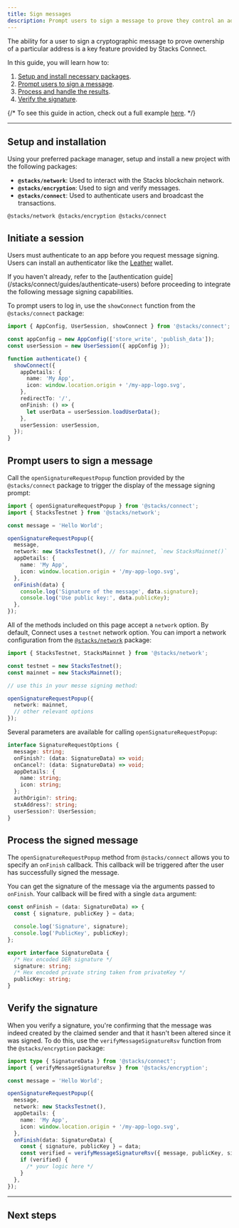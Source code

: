 ```yaml
---
title: Sign messages
description: Prompt users to sign a message to prove they control an address or authorize an in-app action.
---
```




The ability for a user to sign a cryptographic message to prove ownership of a particular address is a key feature provided by Stacks Connect.

In this guide, you will learn how to:

1. [Setup and install necessary packages](#setup-and-installation).
2. [Prompt users to sign a message](#prompt-users-to-sign-a-message).
3. [Process and handle the results](#process-the-signed-message).
4. [Verify the signature](#verify-the-signature).

{/* <Callout>To see this guide in action, check out a full example [here](https://github.com/hiro-so/stacks-connect-example).</Callout> */}

---

## Setup and installation

Using your preferred package manager, setup and install a new project with the following packages:

- **`@stacks/network`**: Used to interact with the Stacks blockchain network.
- **`@stacks/encryption`**: Used to sign and verify messages.
- **`@stacks/connect`**: Used to authenticate users and broadcast the transactions.

```package-install
@stacks/network @stacks/encryption @stacks/connect
```

## Initiate a session

Users must authenticate to an app before you request message signing. Users can install an authenticator like the [Leather](https://leather.io/install-desktop) wallet.

<Callout>
  If you haven't already, refer to the [authentication guide](/stacks/connect/guides/authenticate-users) before proceeding to integrate the following message signing capabilities.
</Callout>

To prompt users to log in, use the `showConnect` function from the `@stacks/connect` package:

```ts
import { AppConfig, UserSession, showConnect } from '@stacks/connect';

const appConfig = new AppConfig(['store_write', 'publish_data']);
const userSession = new UserSession({ appConfig });

function authenticate() {
  showConnect({
    appDetails: {
      name: 'My App',
      icon: window.location.origin + '/my-app-logo.svg',
    },
    redirectTo: '/',
    onFinish: () => {
      let userData = userSession.loadUserData();
    },
    userSession: userSession,
  });
}
```

## Prompt users to sign a message

Call the `openSignatureRequestPopup` function provided by the `@stacks/connect` package to trigger the display of the message signing prompt:

```ts
import { openSignatureRequestPopup } from '@stacks/connect';
import { StacksTestnet } from '@stacks/network';

const message = 'Hello World';

openSignatureRequestPopup({
  message,
  network: new StacksTestnet(), // for mainnet, `new StacksMainnet()`
  appDetails: {
    name: 'My App',
    icon: window.location.origin + '/my-app-logo.svg',
  },
  onFinish(data) {
    console.log('Signature of the message', data.signature);
    console.log('Use public key:', data.publicKey);
  },
});
```

All of the methods included on this page accept a `network` option. By default, Connect uses a `testnet` network option. You can import a network configuration from the [`@stacks/network`](/stacks/stacks.js/packages/network) package:

```ts
import { StacksTestnet, StacksMainnet } from '@stacks/network';

const testnet = new StacksTestnet();
const mainnet = new StacksMainnet();

// use this in your messe signing method:

openSignatureRequestPopup({
  network: mainnet,
  // other relevant options
});
```

Several parameters are available for calling `openSignatureRequestPopup`:

```ts
interface SignatureRequestOptions {
  message: string;
  onFinish?: (data: SignatureData) => void;
  onCancel?: (data: SignatureData) => void;
  appDetails: {
    name: string;
    icon: string;
  };
  authOrigin?: string;
  stxAddress?: string;
  userSession?: UserSession;
}
```

## Process the signed message

The `openSignatureRequestPopup` method from `@stacks/connect` allows you to specify an `onFinish` callback. This callback will be triggered after the user has successfully signed the message.

You can get the signature of the message via the arguments passed to `onFinish`. Your callback will be fired with a single `data` argument:

```ts
const onFinish = (data: SignatureData) => {
  const { signature, publicKey } = data;

  console.log('Signature', signature);
  console.log('PublicKey', publicKey);
};
```

```ts
export interface SignatureData {
  /* Hex encoded DER signature */
  signature: string;
  /* Hex encoded private string taken from privateKey */
  publicKey: string;
}
```

## Verify the signature

When you verify a signature, you're confirming that the message was indeed created by the claimed sender and that it hasn't been altered since it was signed. To do this, use the `verifyMessageSignatureRsv` function from the `@stacks/encryption` package:

```ts
import type { SignatureData } from '@stacks/connect';
import { verifyMessageSignatureRsv } from '@stacks/encryption';

const message = 'Hello World';

openSignatureRequestPopup({
  message,
  network: new StacksTestnet(),
  appDetails: {
    name: 'My App',
    icon: window.location.origin + '/my-app-logo.svg',
  },
  onFinish(data: SignatureData) {
    const { signature, publicKey } = data;
    const verified = verifyMessageSignatureRsv({ message, publicKey, signature });
    if (verified) {
      /* your logic here */
    }
  },
});
```

---

## Next steps

<Cards>
  <Card
    href="/stacks/connect/guides/sign-transactions"
    title="Sign transactions"
    description="Learn how to sign transactions using Stacks Connect."
  />
  <Card
    href="/stacks/stacks.js/guides/post-conditions"
    title="Deep dive into post-conditions"
    description="Learn how to use post-conditions to secure your smart contracts."
  />
</Cards>
